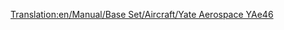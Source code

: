 [[Translation:en/Manual/Base Set/Aircraft/Yate Aerospace YAe46]]

{{en/Manual/Base Set/Aircraft/Aircraft|Cost=32.812 (65,624)
|Speed=947 kph (592 MPH)
|Annual=3.515 (7,030)
|Designed=1980
|Lifespan=25
|Capacity=80 passengers & 10 bags of mail
|Description=Small jet plane built for short haul and domestic flights. Cheap to buy and run, sacrificing capacity. This fast plane will work on small airports and the commuter airport.
|Real-lifeWikilink=BAe 146
|Real-life=British Aerospace BAe146
}}